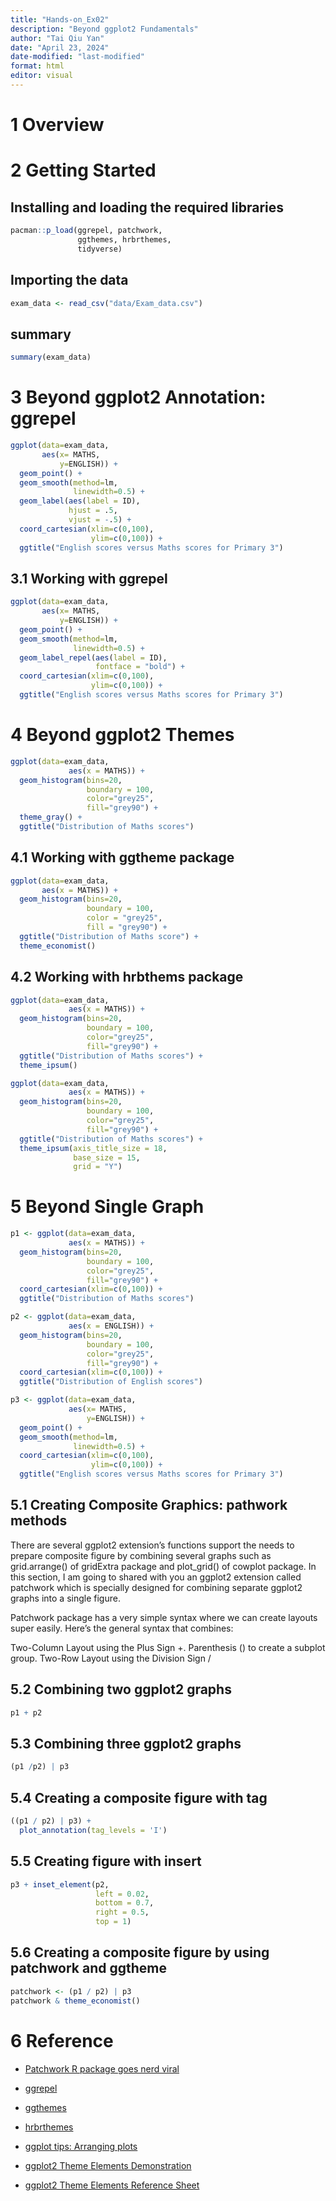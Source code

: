 ```yaml
---
title: "Hands-on_Ex02"
description: "Beyond ggplot2 Fundamentals"
author: "Tai Qiu Yan"
date: "April 23, 2024"
date-modified: "last-modified"
format: html
editor: visual
---
```


# 1 Overview

# 2 Getting Started

## Installing and loading the required libraries

```r
pacman::p_load(ggrepel, patchwork, 
               ggthemes, hrbrthemes,
               tidyverse) 
```

## Importing the data

```r
exam_data <- read_csv("data/Exam_data.csv")
```

## summary

```r
summary(exam_data)
```

# 3 Beyond ggplot2 Annotation: ggrepel

```r
ggplot(data=exam_data, 
       aes(x= MATHS, 
           y=ENGLISH)) +
  geom_point() +
  geom_smooth(method=lm, 
              linewidth=0.5) +  
  geom_label(aes(label = ID), 
             hjust = .5, 
             vjust = -.5) +
  coord_cartesian(xlim=c(0,100),
                  ylim=c(0,100)) +
  ggtitle("English scores versus Maths scores for Primary 3")
```

## 3.1 Working with ggrepel

```r
ggplot(data=exam_data, 
       aes(x= MATHS, 
           y=ENGLISH)) +
  geom_point() +
  geom_smooth(method=lm, 
              linewidth=0.5) +  
  geom_label_repel(aes(label = ID), 
                   fontface = "bold") +
  coord_cartesian(xlim=c(0,100),
                  ylim=c(0,100)) +
  ggtitle("English scores versus Maths scores for Primary 3")
```

# 4 Beyond ggplot2 Themes

```r
ggplot(data=exam_data, 
             aes(x = MATHS)) +
  geom_histogram(bins=20, 
                 boundary = 100,
                 color="grey25", 
                 fill="grey90") +
  theme_gray() +
  ggtitle("Distribution of Maths scores") 
```

## 4.1 Working with ggtheme package

```r
ggplot(data=exam_data,
       aes(x = MATHS)) +
  geom_histogram(bins=20,
                 boundary = 100,
                 color = "grey25",
                 fill = "grey90") +
  ggtitle("Distribution of Maths score") +
  theme_economist()
```

## 4.2 Working with hrbthems package

```r
ggplot(data=exam_data, 
             aes(x = MATHS)) +
  geom_histogram(bins=20, 
                 boundary = 100,
                 color="grey25", 
                 fill="grey90") +
  ggtitle("Distribution of Maths scores") +
  theme_ipsum()
```

```r
ggplot(data=exam_data, 
             aes(x = MATHS)) +
  geom_histogram(bins=20, 
                 boundary = 100,
                 color="grey25", 
                 fill="grey90") +
  ggtitle("Distribution of Maths scores") +
  theme_ipsum(axis_title_size = 18,
              base_size = 15,
              grid = "Y")
```

# 5 Beyond Single Graph

```r
p1 <- ggplot(data=exam_data, 
             aes(x = MATHS)) +
  geom_histogram(bins=20, 
                 boundary = 100,
                 color="grey25", 
                 fill="grey90") + 
  coord_cartesian(xlim=c(0,100)) +
  ggtitle("Distribution of Maths scores")
```

```r
p2 <- ggplot(data=exam_data, 
             aes(x = ENGLISH)) +
  geom_histogram(bins=20, 
                 boundary = 100,
                 color="grey25", 
                 fill="grey90") +
  coord_cartesian(xlim=c(0,100)) +
  ggtitle("Distribution of English scores")
```

```r
p3 <- ggplot(data=exam_data, 
             aes(x= MATHS, 
                 y=ENGLISH)) +
  geom_point() +
  geom_smooth(method=lm, 
              linewidth=0.5) +  
  coord_cartesian(xlim=c(0,100),
                  ylim=c(0,100)) +
  ggtitle("English scores versus Maths scores for Primary 3")
```

## 5.1 Creating Composite Graphics: pathwork methods

There are several ggplot2 extension’s functions support the needs to prepare composite figure by combining several graphs such as grid.arrange() of gridExtra package and plot_grid() of cowplot package. In this section, I am going to shared with you an ggplot2 extension called patchwork which is specially designed for combining separate ggplot2 graphs into a single figure.

Patchwork package has a very simple syntax where we can create layouts super easily. Here’s the general syntax that combines:

Two-Column Layout using the Plus Sign +. Parenthesis () to create a subplot group. Two-Row Layout using the Division Sign /

## 5.2 Combining two ggplot2 graphs

```r
p1 + p2
```

## 5.3 Combining three ggplot2 graphs

```r
(p1 /p2) | p3
```

## 5.4 Creating a composite figure with tag

```r
((p1 / p2) | p3) + 
  plot_annotation(tag_levels = 'I')
```

## 5.5 Creating figure with insert

```r
p3 + inset_element(p2, 
                   left = 0.02, 
                   bottom = 0.7, 
                   right = 0.5, 
                   top = 1)
```

## 5.6 Creating a composite figure by using patchwork and ggtheme

```r
patchwork <- (p1 / p2) | p3
patchwork & theme_economist()
```

# 6 Reference

-   [Patchwork R package goes nerd viral](https://www.littlemissdata.com/blog/patchwork)

-   [ggrepel](https://ggrepel.slowkow.com/)

-   [ggthemes](https://ggplot2.tidyverse.org/reference/ggtheme.html)

-   [hrbrthemes](https://cinc.rud.is/web/packages/hrbrthemes/)

-   [ggplot tips: Arranging plots](https://albert-rapp.de/post/2021-10-28-extend-plot-variety/)

-   [ggplot2 Theme Elements Demonstration](https://henrywang.nl/ggplot2-theme-elements-demonstration/)

-   [ggplot2 Theme Elements Reference Sheet](https://isabella-b.com/blog/ggplot2-theme-elements-reference/)
